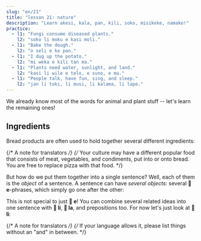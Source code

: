 ```yaml
---
slug: "en/21"
title: "lesson 21: nature"
description: "Learn akesi, kala, pan, kili, soko, misikeke, namako!"
practice:
  - l1: "Fungi consume diseased plants."
    l2: "soko li moku e kasi moli."
  - l1: "Bake the dough."
    l2: "o seli e ko pan."
  - l1: "I dug up the potato."
    l2: "mi weka e kili tan ma."
  - l1: "Plants need water, sunlight, and land."
    l2: "kasi li wile e telo, e suno, e ma."
  - l1: "People talk, have fun, sing, and sleep."
    l2: "jan li toki, li musi, li kalama, li lape."
---
```



We already know most of the words for animal and plant stuff -- let's learn the remaining ones!

<List>
  <Word sl="akesi" m="reptile or amphibian, like a frog, lizard, snake" />
  <Word
    sl="kala"
    m="fish or sea creature, like a salmon, whale, shark, octopus"
  />
  <Word sl="pan" m="starchy food, like wheat, rice, bread, pasta" />
  <Word sl="kili" m="fruit, vegetable" />
  <Word sl="soko" m="mushroom" />
  <Word sl="misikeke" m="medicine" />
  <Word sl="namako" m="spice, garnish, adornment" />
  <Sentence sl="soko li kili nasa." m="Mushrooms are strange fruit." />
  <Sentence
    sl="kala suli li alasa e kala lili."
    m="A large fish hunts smaller fish."
  />
  <Sentence
    sl="mi o moku e misikeke lon tenpo mute."
    m="I have to frequently take medication."
  />
</List>

## Ingredients

Bread products are often used to hold together several different ingredients:

<List>
  <Sentence sp="󱥋󱤧󱤓󱤉󱥢" sl="pan li jo <u>e soweli</u>." m="The pizza contains meat." />
  <Sentence sp="󱥋󱤧󱤓󱤉󱤚" sl="pan li jo <u>e kili</u>." m="The pizza contains vegetables." />
  <Sentence sp="󱥋󱤧󱤓󱤉󱥸" sl="pan li jo <u>e namako</u>." m="The pizza contains condiments." />
</List>

{/* A note for translators */}
{/*
  Your culture may have a different popular food that consists of meat, vegetables, and condiments, put into or onto bread. You are free to replace pizza with that food.
*/}

But how do we put them together into a single sentence? Well, each of them is the *object* of a sentence. A sentence can have *several objects*: several **󱤉 e**-phrases, which simply go one after the other:

<List>
  <Sentence
    sl="pan li jo e soweli e kili e namako."
    m="The pizza contains meat, vegetables, (and) condiments."
  />
</List>

This is not special to just **󱤉 e**! You can combine several related ideas into one sentence with **󱤧 li**, **󱤡 la**, and prepositions too. For now let's just look at **󱤧 li**:

<List>
  <Sentence sl="jan li alasa e kala." m="The person hunts fish. (= the person fishes)." />
  <Sentence sl="jan li seli e ona." m="The person cooks them." />
  <Sentence sl="jan li moku e ona." m="The person eats them." />
  <Sentence sl="jan li alasa e kala, li seli e ona, li moku e ona." m="The person hunts fish, cooks them, eats them." />
</List>

{/* A note for translators */}
{/* If your language allows it, please list things without an "and" in between. */}

<Practice exercises={frontmatter.practice} />
